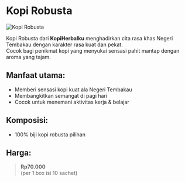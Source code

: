 # Kopi Robusta

![Kopi Robusta](/assets/kopiMDX/kopiRobusta_removed.png)

Kopi Robusta dari **KopiHerbalku** menghadirkan cita rasa khas Negeri Tembakau dengan karakter rasa kuat dan pekat.  
Cocok bagi penikmat kopi yang menyukai sensasi pahit mantap dengan aroma yang tajam.

## Manfaat utama:

- Memberi sensasi kopi kuat ala Negeri Tembakau
- Membangkitkan semangat di pagi hari
- Cocok untuk menemani aktivitas kerja & belajar

## Komposisi:

- 100% biji kopi robusta pilihan

## Harga:

> **Rp70.000**  
> (per 1 box isi 10 sachet)
